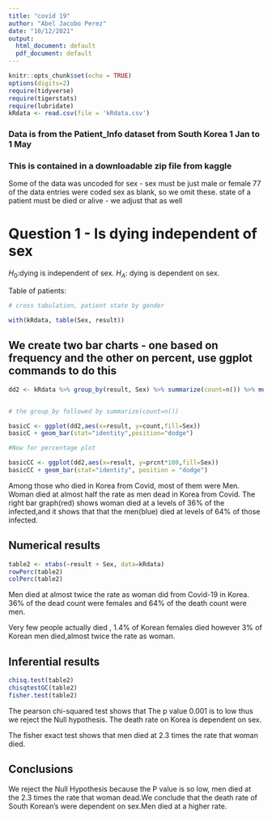 ```yaml
---
title: "covid 19"
author: "Abel Jacobo Perez"
date: "10/12/2021"
output:
  html_document: default
  pdf_document: default
---
```


```r
knitr::opts_chunk$set(echo = TRUE)
options(digits=2)
require(tidyverse)
require(tigerstats)
require(lubridate)
kRdata <- read.csv(file = 'kRdata.csv')
```
### Data is from the Patient_Info dataset from South Korea 1 Jan to 1 May 
### This is contained in a downloadable zip file from kaggle

Some of the data was uncoded for sex - sex must be just male or female
77 of the data entries were coded sex  as blank, so we omit these.
state of a patient must be died or alive - we adjust that as well   
  
# Question 1 - Is dying independent of sex

$H_0$:dying is independent of sex.
$H_A$: dying is dependent on sex.




Table of patients:
```r

# cross tabulation, patient state by gender

with(kRdata, table(Sex, result))

```

## We create two bar charts - one based on frequency and the other on percent, use ggplot commands to do this

```r
dd2 <- kRdata %>% group_by(result, Sex) %>% summarize(count=n()) %>% mutate(prcnt=count/sum(count))


# the group_by followed by summarize(count=n())

basicC <- ggplot(dd2,aes(x=result, y=count,fill=Sex))
basicC + geom_bar(stat="identity",position="dodge")

#Now for percentage plot

basicCC <- ggplot(dd2,aes(x=result, y=prcnt*100,fill=Sex)) 
basicCC + geom_bar(stat="identity", position = "dodge")
```
 
 
  Among those who died in Korea from Covid, most of them were Men. Woman died at almost half the rate as men dead in Korea from Covid. The right bar graph(red) shows woman died at a levels of 36% of the infected,and it shows that that the men(blue) died at levels of 64% of those infected.


  





  
## Numerical results

```r
table2 <- xtabs(~result + Sex, data=kRdata)
rowPerc(table2)
colPerc(table2)
```
Men died at almost twice the rate as woman did from Covid-19 in Korea. 36% of the dead count were females and 64% of the death count were men.

Very few people actually died , 1.4% of Korean females died however 3% of Korean men died,almost twice the rate as woman.


## Inferential results 

```r
chisq.test(table2)
chisqtestGC(table2)
fisher.test(table2)
```
 The pearson chi-squared test shows that The p value 0.001 is to low thus we reject the Null hypothesis. The death rate on Korea is dependent on sex.

The fisher exact test shows that men died at 2.3 times the rate that woman died.



## Conclusions

We reject the Null Hypothesis because the P value is so low, men died at the 2.3 times the rate that woman dead.We conclude that the death rate of South Korean's were dependent on sex.Men died at a higher rate.